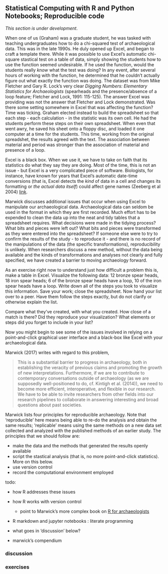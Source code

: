 ## Statistical Computing with R and Python Notebooks; Reproducible code

<div class = rmdcaution> _This section is under development_. </div>

When one of us (Graham) was a graduate student, he was tasked with teaching undergraduates how to do a chi-squared test of archaeological data. This was in the late 1990s. He duly opened up Excel, and began to craft a template there. While it was possible to use Excel's automatic chi-square stastical test on a table of data, simply showing the students how to use the function seemed undesirable. If he used the function, would the students really _know_ what the test was doing? In any event, after several hours of working with the function, he determined that he couldn't actually figure out what exactly the function was doing. The dataset was from Mike Fletcher and Gary R. Lock's very clear _Digging Numbers: Elementary Statistics for Archaeologists_ (spearheads and the presence/absence of a loop feature; Fletcher and Lock, 1991: 115-125). The answer Excel was providing was not the answer that Fletcher and Lock demonstrated. Was there some setting somewhere in Excel that was affecting the function? Time was ticking. Graham elected instead to build the spreadsheet so that each step - each calculation - in the statistic was its own cell. He had the students perform these steps on their own spreadsheet. When even that went awry, he saved his sheet onto a floppy disc, and loaded it one computer at a time for the students. This time, working from the original spreadshet, the results agreed with the text. The association between material and period was stronger than the association of material and presence of a loop.

Excel is a black box. When we use it, we have to take on faith that its statistics do what they say they are doing. Most of the time, this is not an issue - but Excel is a very complicated piece of software. Biologists, for instance, have known for years that Excel's automatic date-time conversions (that is, Excel detects the _kind_ of data in a cell and changes its formatting or _the actual data itself_) could affect gene names (Zeeberg et al 2004) [link](https://bmcbioinformatics.biomedcentral.com/articles/10.1186/1471-2105-5-80).

Marwick discusses additional issues that occur when using Excel to manipulate our archaeological data. Archaeological data can seldom be used in the format in which they are first recorded. Much effort has to be expended to clean the data up into the neat and tidy tables that a spreadsheet requires. What decisions were made in the tidying process? What bits and pieces were left out? What bits and pieces were transformed as they were entered into the spreadsheet? If someone else were to try to confirm the results of the study - to reproduce it - and there is no record of the manipulations of the data (the specific transformations), reproducibility is unlikely. When researchers discuss a new method, without the data being available and the kinds of transformations and analyses not clearly and fully specified, we have created a barrier to moving archaeology forward.

As an exercise right now to understand just how difficult a problem this is, make a table in Excel. Visualize the following data: 12 bronze spear heads, 18 iron spear heads; 6 of the bronze spear heads have a loop, 10 of the iron spear heads have a loop. Write down all of the steps you took to visualize this information. Save your work; close the spreadsheet. Now hand your list over to a peer. Have them follow the steps exactly, but do not clarify or otherwise explain the list.

Compare what they've created, with what you created. How close of a match is there? Did they reproduce your visualization? What elements or steps did you forget to include in your list?

Now you might begin to see some of the issues involved in relying on a point-and-click graphical user interface and a black-box like Excel with your archaeological data.

Marwick (2017) writes with regard to this problem,

> This is a substantial barrier to progress in archaeology, both in establishing the veracity of previous claims and promoting the growth of new interpretations. Furthermore, if we are to contribute to contemporary conversations outside of archaeology (as we are supposedly well-positioned to do, cf. Kintigh et al. (2014)), we need to become more efficient, interoperative, and flexible in our research. We have to be able to invite researchers from other fields into our research pipelines to collaborate in answering interesting and broad questions about past societies.

Marwick lists four principles for reproducible archaeology. Note that 'reproducible' here means being able to re-do the analysis and obtain the same results; 'replicable' means using the same methods on a new data set collected and analyzed with the published methods of an earlier study. The principles that we should follow are:

- make the data and the methods that generated the results openly available
- script the stastical analysis (that is, no more point-and-click statistics). More on this below.
- use version control
- record the computational environment employed

todo:

- how R addresses these issues
- how R works with version control
  - point to Marwick's more complex book on [R for archaeologists](https://benmarwick.github.io/How-To-Do-Archaeological-Science-Using-R/)
- R markdown and jupyter notebooks : literate programming
- what goes in 'discussion' below?

- marwick's compendium

### discussion

### exercises
